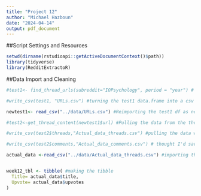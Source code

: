 ```yaml
---
title: "Project 12"
author: "Michael Hazboun"
date: "2024-04-14"
output: pdf_document
---
```


##Script Settings and Resources
```r
setwd(dirname(rstudioapi::getActiveDocumentContext()$path))
library(tidyverse)
library(RedditExtractoR)

```

##Data Import and Cleaning
```r
#test1<- find_thread_urls(subreddit="IOPsychology", period = "year") # you said I don't need to add the sort by new, so pls don't take point away  # Used Reddit extractor to pull the URLs to the reddit threads in the IOPsychology subreddit, over the past year, and it's sorted by top because it saves time in the import.

#write_csv(test1, "URLs.csv") #turning the test1 data.frame into a csv (i also commented these out because they're no longer useful after the initial download)

newtest1<- read_csv("../data/URLs.csv") #Reimporting the test1 df as newtest1

#test2<-get_thread_content(newtest1$url) #Pulling the data from the threads/links collected in the previous function (also commented it out)

#write_csv(test2$threads,"Actual_data_threads.csv") #pulling the data we actually care about. (i also commented these out because they're no longer useful after the initial download)

#write_csv(test2$comments,"Actual_data_comments.csv") # thought I'd save the comments either way. (i also commented these out because they're no longer useful after the initial download)

actual_data <-read_csv("../data/Actual_data_threads.csv") #importing the actual data that I care about


week12_tbl <- tibble( #making the tibble
  Title= actual_data$title,
  Upvote= actual_data$upvotes
)

```

